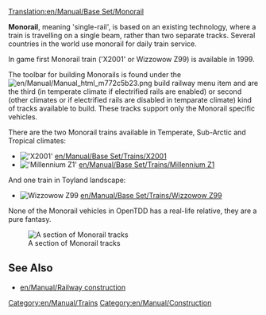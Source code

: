 [[Translation:en/Manual/Base Set/Monorail]]
{{en/Manual/Base Set/Types of railways}}

'''Monorail''', meaning 'single-rail', is based on an existing technology, where a train is travelling on a single beam, rather than two separate tracks. Several countries in the world use monorail for daily train service.

In game first Monorail train ('X2001' or Wizzowow Z99) is available in 1999.

The toolbar for building Monorails is found under the [[File:en/Manual/Manual html m772c5b23.png]] build railway menu item and are the third (in temperate climate if electrified rails are enabled) or second (other climates or if electrified rails are disabled in temparate climate) kind of tracks available to build. These tracks support only the Monorail specific vehicles.

There are the two Monorail trains available in Temperate, Sub-Arctic and Tropical climates:
*[[File:en/Manual/Base Set/Trains/X2001.png|'X2001']] [[en/Manual/Base Set/Trains/X2001]]
*[[File:en/Manual/Base Set/Trains/Millenniumz1.png|'Millennium Z1']] [[en/Manual/Base Set/Trains/Millennium Z1]]
And one train in Toyland landscape:
*[[File:en/Manual/Base Set/Trains/Wizzowowz99.png|Wizzowow Z99]] [[en/Manual/Base Set/Trains/Wizzowow Z99]]

None of the Monorail vehicles in OpenTDD has a real-life relative, they are a pure fantasy.

[[File:en/Manual/Base Set/MonorialTemp.png|none|frame|A section of Monorail tracks]]

==See Also==
*[[en/Manual/Railway construction]]

[[Category:en/Manual/Trains]]
[[Category:en/Manual/Construction]]